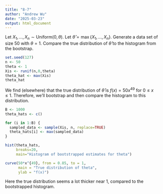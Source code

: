 ```yaml
---
title: "8-7"
author: "Andrew Wu"
date: "2025-03-23"
output: html_document
---
```


Let $X_1, \ldots , X_n \sim \text{Uniform}(0,\theta)$. Let $\widehat{\theta} = \max \{X_1, \ldots , X_n\}$. Generate a data set of size $50$ with $\theta = 1$. Compare the true distribution of $\widehat{\theta}$ to the histogram from the bootstrap.

```r
set.seed(127)
n <- 50
theta <- 1
Xis <- runif(n,0,theta)
theta_hat <- max(Xis)
theta_hat
```

We find (elsewhere) that the true distribution of $\widehat{\theta}$ is $f(x) = 50x^{49}$ for $0 \le x \le 1$. Therefore, we'll bootstrap and then compare the histogram to this distribution.

```r
B <- 1000
theta_hats <- c()

for (i in 1:B) {
  sampled_data <- sample(Xis, n, replace=TRUE)
  theta_hats[i] <- max(sampled_data)
}

hist(theta_hats,
     breaks=20,
     main="Histogram of bootstrapped estimates for theta")
```

```r
curve(50*x^{49}, from = 0.85, to = 1,
      main = "True distribution of theta",
      ylab = "f(x)")
```

Here the true distribution seems a lot thicker near $1$, compared to the bootstrapped histogram.

